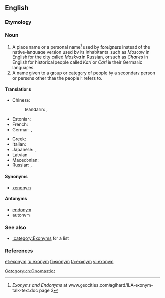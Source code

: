 {{also|Exonym}}
==English==

===Etymology===
{{confix|exo|gloss1=outside|onym|gloss2=name|lang=en}}

===Noun===
{{wikipedia|lang=en}}
{{en-noun}}

# A place name or a personal name<ref>''Exonyms and Endonyms'' at www.geocities.com/agihard/ILA-exonym-talk-text.doc page 3</ref> used by [[foreigner]]s instead of the native-language version used by its [[inhabitants]], such as ''Moscow'' in English for the city called ''Moskva'' in Russian, or such as ''Charles'' in English for historical people called ''Karl'' or ''Carl'' in their Germanic languages.
# A name given to a group or category of people by a secondary person or persons other than the people it refers to.

====Translations====
{{trans-top|a name given to a group or category of people or historical persons by a secondary person or persons other than the people it refers to}}
* Chinese:
*: Mandarin: {{t|cmn|外來地名|sc=Hani}},  {{t|cmn|外来地名|tr=wàilái dìmíng|sc=Hani}}
* Estonian: {{t|et|eksonüüm}}
* French: {{t+|fr|exonyme|m}}
* German: {{t+|de|Exonymon}}, {{t+|de|Exonym|n}}
{{trans-mid}}
* Greek: {{t|el|εξώνυμο|n|sc=Grek}}
* Italian: {{t|it|esonimo|m}}
* Japanese: {{t|ja|外名|tr=がいめい, gaimei}},  {{t|ja|エクソニム|tr=ekusonimu}}
* Latvian: {{t|lv|eksonīms|m}}
* Macedonian: {{t|mk|егзоним|m|tr=egzoním}}
* Russian: {{t+|ru|экзоним|m|tr=ekzónim}},  {{t|ru|иноназвание|n|tr=inonazvánije}}
{{trans-bottom}}

====Synonyms====
* [[xenonym]]

====Antonyms====
* [[endonym]]
* [[autonym]]

===See also===
* [[:category:Exonyms]] for a list

===References===
<references/>

[[Category:en:Onomastics]]

[[et:exonym]]
[[ru:exonym]]
[[fi:exonym]]
[[ta:exonym]]
[[vi:exonym]]